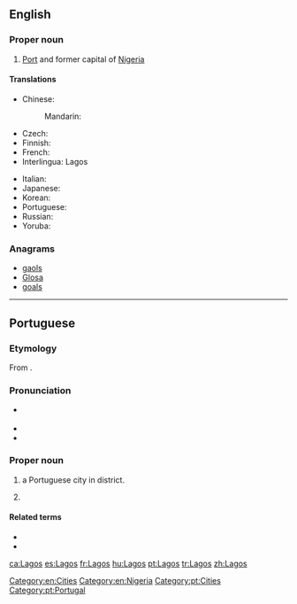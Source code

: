 ==English==
{{wikipedia}}

===Proper noun===
{{en-proper noun}}

# [[Port]] and former capital of [[Nigeria]]

====Translations====
{{trans-top|former capital of Nigeria}}
* Chinese:
*: Mandarin: {{t|cmn|拉哥斯|tr=Lāgēsī|sc=Hani}}
* Czech: {{t-|cs|Lagos|m}}
* Finnish: {{t-|fi|Lagos}}
* French: {{t+|fr|Lagos}}
* Interlingua: Lagos
{{trans-mid}}
* Italian: {{t-|it|Lagos|f}}
* Japanese: {{t-|ja|ラゴス|tr=Ragosu|sc=Jpan}}
* Korean: {{t-|ko|라고스|tr=Ragoseu|sc=Kore}}
* Portuguese: {{t+|pt|Lagos}}
* Russian: {{t-|ru|Лагос|m|tr=Lágos}}
* Yoruba: {{t-|yo|Èkó}}
{{trans-bottom}}

===Anagrams===
* [[gaols#English|gaols]]
* [[Glosa#English|Glosa]]
* [[goals#English|goals]]

[[Category:en:Cities]]
[[Category:en:Nigeria]]

----

==Portuguese==

===Etymology===
From {{term|lagos||lakes|lang=pt}}.

===Pronunciation===
* {{a|Portugal}} {{IPA|/ˈlaɣuʃ/|lang=pt}}
* {{audio|Pt-pt Lagos FF.ogg|Audio (Portugal)}}
* {{homophones|lagos|lang=pt}}

===Proper noun===
{{pt-proper noun}}

# a Portuguese city in {{l|pt|Faro}} district.
# {{l|en|Lagos}} {{gloss|former capital of Nigeria}}

====Related terms====
* {{l|pt|lacobrigense}}
* {{l|pt|lagosiano}}

[[Category:pt:Cities]]
[[Category:pt:Portugal]]

[[ca:Lagos]]
[[es:Lagos]]
[[fr:Lagos]]
[[hu:Lagos]]
[[pt:Lagos]]
[[tr:Lagos]]
[[zh:Lagos]]